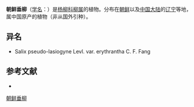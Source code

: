 {{Speciesbox
| name = 朝鲜垂柳
| status = 
| status_system = 
| image = 능수버들-청수호수공원-20200403.jpg
| genus = Salix
| species = pseudo-lasiogyne
| authority = Levl.
}}

'''朝鲜垂柳'''（[[学名|学名]]：{{lang|la|''Salix pseudo-lasiogyne''}}）是[[杨柳科|杨柳科]][[柳属|柳属]]的植物。分布在[[朝鲜|朝鲜]]以及[[中国大陆|中国大陆]]的[[辽宁|辽宁]]等地，属中国原产的植物（非从国外引种）。

== 异名 ==
* Salix pseudo-lasiogyne Levl. var. erythrantha C. F. Fang

== 参考文献 ==
<div class="references-small">
* {{cite web| url =http://www.bioinfo.cn/db05/KmzwSpecies.php?action=view&id=20558| title =朝鲜垂柳| work =《中国高等植物数据库全库》| publisher =中国科学院微生物研究所| author =昆明植物研究所| accessdate =2009-02-25| deadurl =yes| archiveurl =https://web.archive.org/web/20160305065003/http://www.bioinfo.cn/db05/KmzwSpecies.php?action=view&id=20558| archivedate =2016-03-05}}
</div>
{{Taxonbar|from=Q11092757}}

[[Category:柳属|朝鲜垂柳]]


{{植物小作品}}